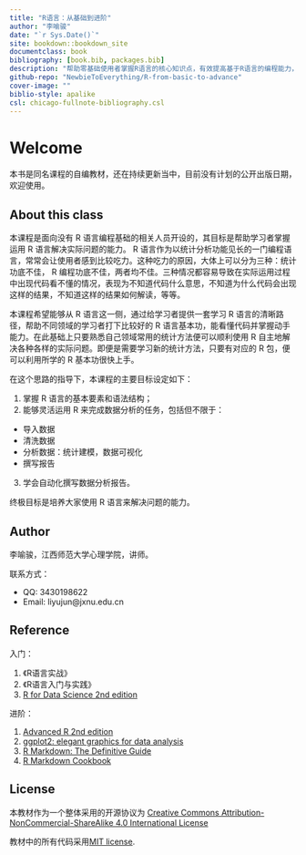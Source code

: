 ```yaml
--- 
title: "R语言：从基础到进阶"
author: "李喻骏"
date: "`r Sys.Date()`"
site: bookdown::bookdown_site
documentclass: book
bibliography: [book.bib, packages.bib]
description: "帮助零基础使用者掌握R语言的核心知识点，有效提高基于R语言的编程能力，形成扎实的R代码能力，并运用于解决领域特定的问题中去。"
github-repo: "NewbieToEverything/R-from-basic-to-advance"
cover-image: ""
biblio-style: apalike
csl: chicago-fullnote-bibliography.csl
---
```



# Welcome{-}

本书是同名课程的自编教材，还在持续更新当中，目前没有计划的公开出版日期，欢迎使用。


## About this class{-}

本课程是面向没有 R 语言编程基础的相关人员开设的，其目标是帮助学习者掌握运用 R 语言解决实际问题的能力。 R 语言作为以统计分析功能见长的一门编程语言，常常会让使用者感到比较吃力。这种吃力的原因，大体上可以分为三种：统计功底不佳， R 编程功底不佳，两者均不佳。三种情况都容易导致在实际运用过程中出现代码看不懂的情况，表现为不知道代码什么意思，不知道为什么代码会出现这样的结果，不知道这样的结果如何解读，等等。

本课程希望能够从 R 语言这一侧，通过给学习者提供一套学习 R 语言的清晰路径，帮助不同领域的学习者打下比较好的 R 语言基本功，能看懂代码并掌握动手能力。在此基础上只要熟悉自己领域常用的统计方法便可以顺利使用 R 自主地解决各种各样的实际问题。即便是需要学习新的统计方法，只要有对应的 R 包，便可以利用所学的 R 基本功很快上手。

在这个思路的指导下，本课程的主要目标设定如下：

1. 掌握 R 语言的基本要素和语法结构；
2. 能够灵活运用 R 来完成数据分析的任务，包括但不限于：
  - 导入数据
  - 清洗数据
  - 分析数据：统计建模，数据可视化
  - 撰写报告
3. 学会自动化撰写数据分析报告。

终极目标是培养大家使用 R 语言来解决问题的能力。


## Author{-}

李喻骏，江西师范大学心理学院，讲师。

联系方式：

- QQ: 3430198622
- Email: liyujun@jxnu.edu.cn

## Reference{-}

入门：

1. 《R语言实战》
2. 《R语言入门与实践》
3. [R for Data Science 2nd edition](https://r4ds.hadley.nz/)

进阶：

1. [Advanced R 2nd edition](https://adv-r.hadley.nz/)
2. [ggplot2: elegant graphics for data analysis](https://ggplot2-book.org/)
3. [R Markdown: The Definitive Guide](https://bookdown.org/yihui/rmarkdown/)
4. [R Markdown Cookbook](https://bookdown.org/yihui/rmarkdown-cookbook/)

## License{-}

本教材作为一个整体采用的开源协议为 [Creative Commons Attribution-NonCommercial-ShareAlike 4.0 International License](https://creativecommons.org/licenses/by-nc-sa/4.0/)

教材中的所有代码采用[MIT license](https://opensource.org/licenses/MIT).
